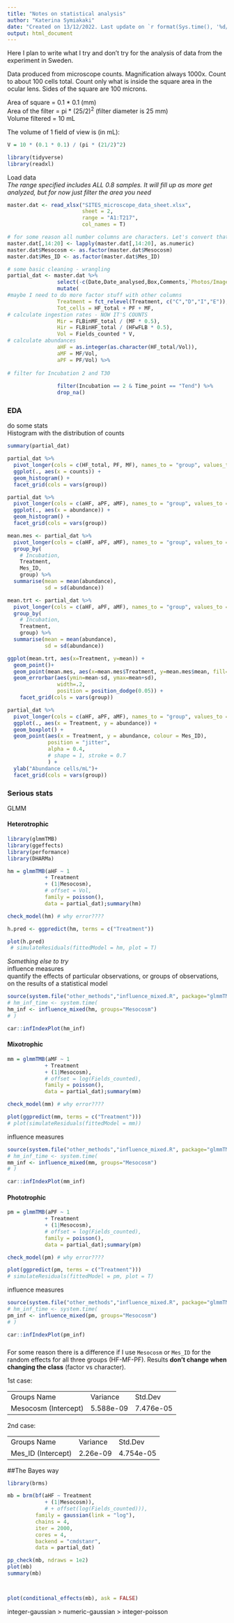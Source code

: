 ```yaml
---
title: "Notes on statistical analysis"
author: "Katerina Symiakaki"
date: "Created on 13/12/2022. Last update on `r format(Sys.time(), '%d/%m/%Y')`."
output: html_document
---
```


Here I plan to write what I try and don't try for the analysis of data from the experiment in Sweden.

Data produced from microscope counts. Magnification always 1000x. Count to about 100 cells total. Count only what is inside the square area in the ocular lens. Sides of the square are 100 microns.

Area of square = 0.1 \* 0.1 (mm)\
Area of the filter = pi \* (25/2)^2^ (filter diameter is 25 mm)\
Volume filtered = 10 mL

The volume of 1 field of view is (in mL):

```r
V = 10 * (0.1 * 0.1) / (pi * (21/2)^2)
```

```r
library(tidyverse)
library(readxl)
```

Load data\
*The range specified includes ALL 0.8 samples. It will fill up as more get analyzed, but for now just filter the area you need*

```r
master.dat <- read_xlsx("SITES_microscope_data_sheet.xlsx", 
                        sheet = 2, 
                        range = "A1:T217", 
                        col_names = T)

# for some reason all number columns are characters. Let's convert that 
master.dat[,14:20] <- lapply(master.dat[,14:20], as.numeric)
master.dat$Mesocosm <- as.factor(master.dat$Mesocosm)
master.dat$Mes_ID <- as.factor(master.dat$Mes_ID)

# some basic cleaning - wrangling
partial_dat <- master.dat %>% 
                select(-c(Date,Date_analysed,Box,Comments,`Photos/ImageJ`)) %>% 
                mutate(
#maybe I need to do more factor stuff with other columns
                Treatment = fct_relevel(Treatment, c("C","D","I","E")),
                Tot_cells = HF_total + PF + MF,
# calculate ingestion rates - NOW IT'S COUNTS
                Mir = FLBinMF_total / (MF * 0.5),
                Hir = FLBinHF_total / (HFwFLB * 0.5),
                Vol = Fields_counted * V,
# calculate abundances
                aHF = as.integer(as.character(HF_total/Vol)),
                aMF = MF/Vol, 
                aPF = PF/Vol) %>% 
  
# filter for Incubation 2 and T30 
  
                filter(Incubation == 2 & Time_point == "Tend") %>% 
                drop_na()

```

### EDA

do some stats\
Histogram with the distribution of counts

```r
summary(partial_dat)

partial_dat %>% 
  pivot_longer(cols = c(HF_total, PF, MF), names_to = "group", values_to = "counts") %>% 
  ggplot(., aes(x = counts)) + 
  geom_histogram() + 
  facet_grid(cols = vars(group))

```

```r

partial_dat %>% 
  pivot_longer(cols = c(aHF, aPF, aMF), names_to = "group", values_to = "abundance") %>% 
  ggplot(., aes(x = abundance)) + 
  geom_histogram() + 
  facet_grid(cols = vars(group))

```

```r

mean.mes <- partial_dat %>% 
  pivot_longer(cols = c(aHF, aPF, aMF), names_to = "group", values_to = "abundance") %>% 
  group_by(
    # Incubation,
    Treatment,
    Mes_ID,
    group) %>% 
  summarise(mean = mean(abundance), 
            sd = sd(abundance))

mean.trt <- partial_dat %>% 
  pivot_longer(cols = c(aHF, aPF, aMF), names_to = "group", values_to = "abundance") %>% 
  group_by(
    # Incubation,
    Treatment,
    group) %>% 
  summarise(mean = mean(abundance), 
            sd = sd(abundance))

ggplot(mean.trt, aes(x=Treatment, y=mean)) +
  geom_point()+
  geom_point(mean.mes, aes(x=mean.mes$Treatment, y=mean.mes$mean, fill=mean.mes$Mes_ID))+
  geom_errorbar(aes(ymin=mean-sd, ymax=mean+sd),
                width=.2,
                position = position_dodge(0.05)) +
    facet_grid(cols = vars(group))

```


```r

partial_dat %>% 
  pivot_longer(cols = c(aHF, aPF, aMF), names_to = "group", values_to = "abundance") %>% 
  ggplot(., aes(x = Treatment, y = abundance)) +
  geom_boxplot() +
  geom_point(aes(x = Treatment, y = abundance, colour = Mes_ID),
             position = "jitter", 
             alpha = 0.4,
             # shape = 1, stroke = 0.7
             ) +
  ylab("Abundance cells/mL")+
  facet_grid(cols = vars(group))
```


### Serious stats {.tabset}

GLMM

#### Heterotrophic

```r

library(glmmTMB)
library(ggeffects)
library(performance)
library(DHARMa)

hm = glmmTMB(aHF ~ 1
            + Treatment 
            + (1|Mesocosm),
            # offset = Vol,
            family = poisson(),
            data = partial_dat);summary(hm)

check_model(hm) # why error????

h.pred <- ggpredict(hm, terms = c("Treatment"))

plot(h.pred)
 # simulateResiduals(fittedModel = hm, plot = T)

```

*Something else to try*\
influence measures\
quantify the effects of particular observations, or groups of observations, on the results of a statistical model

```r
source(system.file("other_methods","influence_mixed.R", package="glmmTMB"))
# hm_inf_time <- system.time(
hm_inf <- influence_mixed(hm, groups="Mesocosm")
# )

car::infIndexPlot(hm_inf)
```

#### Mixotrophic

```r
mm = glmmTMB(aMF ~ 1
            + Treatment 
            + (1|Mesocosm),
            # offset = log(Fields_counted),
            family = poisson(),
            data = partial_dat);summary(mm)

check_model(mm) # why error????

plot(ggpredict(mm, terms = c("Treatment")))
# plot(simulateResiduals(fittedModel = mm))

```

influence measures

```r
source(system.file("other_methods","influence_mixed.R", package="glmmTMB"))
# hm_inf_time <- system.time(
mm_inf <- influence_mixed(mm, groups="Mesocosm")
# )

car::infIndexPlot(mm_inf)
```

#### Phototrophic

```r
pm = glmmTMB(aPF ~ 1
            + Treatment 
            + (1|Mesocosm),
            # offset = log(Fields_counted),
            family = poisson(),
            data = partial_dat);summary(pm)

check_model(pm) # why error????

plot(ggpredict(pm, terms = c("Treatment")))
# simulateResiduals(fittedModel = pm, plot = T)

```

influence measures

```r
source(system.file("other_methods","influence_mixed.R", package="glmmTMB"))
# hm_inf_time <- system.time(
pm_inf <- influence_mixed(pm, groups="Mesocosm")
# )

car::infIndexPlot(pm_inf)
```

###  {.unnumbered}

For some reason there is a difference if I use `Mesocosm` or `Mes_ID` for the random effects for all three groups (HF-MF-PF). Results **don't change when changing the class** (factor vs character).

1st case:

|                      |           |           |
|----------------------|-----------|-----------|
| Groups Name          | Variance  | Std.Dev   |
| Mesocosm (Intercept) | 5.588e-09 | 7.476e-05 |

2nd case:

|                    |          |           |
|--------------------|----------|-----------|
| Groups Name        | Variance | Std.Dev   |
| Mes_ID (Intercept) | 2.26e-09 | 4.754e-05 |

##The Bayes way

```r

library(brms)

mb = brm(bf(aHF ~ Treatment 
            + (1|Mesocosm)),
            # + offset(log(Fields_counted))),
         family = gaussian(link = "log"),
         chains = 4,
         iter = 2000,
         cores = 4,
         backend = "cmdstanr", 
         data = partial_dat)

pp_check(mb, ndraws = 1e2) 
plot(mb) 
summary(mb)



plot(conditional_effects(mb), ask = FALSE) 
```

integer-gaussian > numeric-gaussian > integer-poisson
